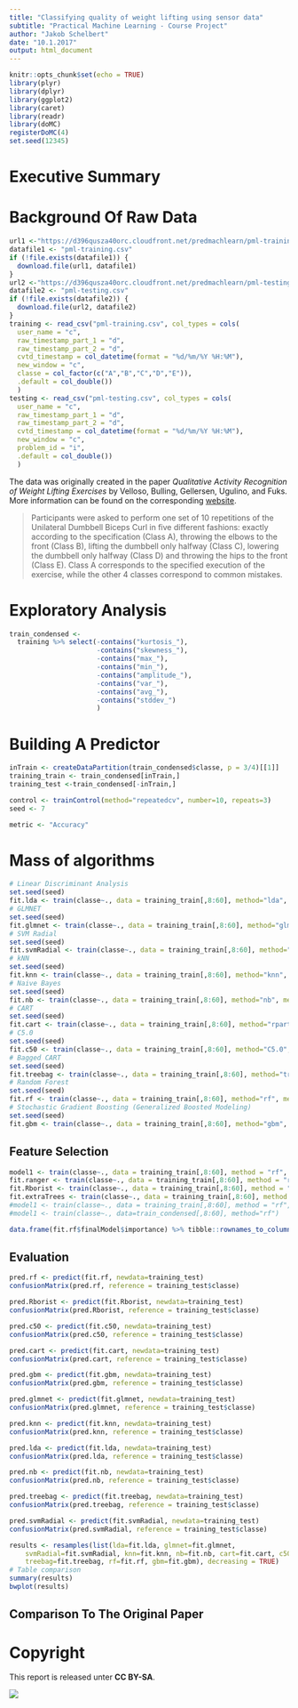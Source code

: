 ```yaml
---
title: "Classifying quality of weight lifting using sensor data"
subtitle: "Practical Machine Learning - Course Project"
author: "Jakob Schelbert"
date: "10.1.2017"
output: html_document
---
```


```r
knitr::opts_chunk$set(echo = TRUE)
library(plyr)
library(dplyr)
library(ggplot2)
library(caret)
library(readr)
library(doMC)
registerDoMC(4)
set.seed(12345)
```

# Executive Summary

# Background Of Raw Data
```r
url1 <-"https://d396qusza40orc.cloudfront.net/predmachlearn/pml-training.csv"
datafile1 <- "pml-training.csv"
if (!file.exists(datafile1)) {
  download.file(url1, datafile1)
}
url2 <-"https://d396qusza40orc.cloudfront.net/predmachlearn/pml-testing.csv"
datafile2 <- "pml-testing.csv"
if (!file.exists(datafile2)) {
  download.file(url2, datafile2)
}
training <- read_csv("pml-training.csv", col_types = cols(
  user_name = "c",
  raw_timestamp_part_1 = "d",
  raw_timestamp_part_2 = "d",
  cvtd_timestamp = col_datetime(format = "%d/%m/%Y %H:%M"),
  new_window = "c",
  classe = col_factor(c("A","B","C","D","E")),
  .default = col_double())
  )
testing <- read_csv("pml-testing.csv", col_types = cols(
  user_name = "c",
  raw_timestamp_part_1 = "d",
  raw_timestamp_part_2 = "d",
  cvtd_timestamp = col_datetime(format = "%d/%m/%Y %H:%M"),
  new_window = "c",
  problem_id = "i",
  .default = col_double())
  )
```
The data was originally created in the paper *Qualitative Activity Recognition of Weight Lifting Exercises* by Velloso, Bulling, Gellersen, Ugulino, and Fuks.
More information can be found on the corresponding [website](http://groupware.les.inf.puc-rio.br/har). 

> Participants were asked to perform one set of 10 repetitions of the Unilateral Dumbbell Biceps Curl in five different fashions: 
> exactly according to the specification (Class A), throwing the elbows to the front (Class B), lifting the dumbbell only halfway (Class C), lowering the dumbbell only halfway (Class D) and throwing the hips to the front (Class E). 
> Class A  corresponds  to  the  specified  execution  of  the  exercise, while  the  other  4  classes  correspond  to  common  mistakes.

# Exploratory Analysis
```r
train_condensed <-
  training %>% select(-contains("kurtosis_"),
                      -contains("skewness_"),
                      -contains("max_"),
                      -contains("min_"),
                      -contains("amplitude_"),
                      -contains("var_"),
                      -contains("avg_"),
                      -contains("stddev_")
                      )
```


# Building A Predictor

```r
inTrain <- createDataPartition(train_condensed$classe, p = 3/4)[[1]]
training_train <- train_condensed[inTrain,]
training_test <-train_condensed[-inTrain,]

control <- trainControl(method="repeatedcv", number=10, repeats=3)
seed <- 7

metric <- "Accuracy"
```


# Mass of algorithms
```r
# Linear Discriminant Analysis
set.seed(seed)
fit.lda <- train(classe~., data = training_train[,8:60], method="lda", metric=metric, preProc=c("center", "scale"), trControl=control)
# GLMNET
set.seed(seed)
fit.glmnet <- train(classe~., data = training_train[,8:60], method="glmnet", metric=metric, preProc=c("center", "scale"), trControl=control)
# SVM Radial
set.seed(seed)
fit.svmRadial <- train(classe~., data = training_train[,8:60], method="svmRadial", metric=metric, preProc=c("center", "scale"), trControl=control, fit=FALSE)
# kNN
set.seed(seed)
fit.knn <- train(classe~., data = training_train[,8:60], method="knn", metric=metric, preProc=c("center", "scale"), trControl=control)
# Naive Bayes
set.seed(seed)
fit.nb <- train(classe~., data = training_train[,8:60], method="nb", metric=metric, trControl=control)
# CART
set.seed(seed)
fit.cart <- train(classe~., data = training_train[,8:60], method="rpart", metric=metric, trControl=control)
# C5.0
set.seed(seed)
fit.c50 <- train(classe~., data = training_train[,8:60], method="C5.0", metric=metric, trControl=control)
# Bagged CART
set.seed(seed)
fit.treebag <- train(classe~., data = training_train[,8:60], method="treebag", metric=metric, trControl=control)
# Random Forest
set.seed(seed)
fit.rf <- train(classe~., data = training_train[,8:60], method="rf", metric=metric, trControl=control)
# Stochastic Gradient Boosting (Generalized Boosted Modeling)
set.seed(seed)
fit.gbm <- train(classe~., data = training_train[,8:60], method="gbm", metric=metric, trControl=control, verbose=FALSE)
```


## Feature Selection
```r

model1 <- train(classe~., data = training_train[,8:60], method = "rf", importance = TRUE)
fit.ranger <- train(classe~., data = training_train[,8:60], method = "ranger", importance = TRUE)
fit.Rborist <- train(classe~., data = training_train[,8:60], method = "Rborist", importance = TRUE)
fit.extraTrees <- train(classe~., data = training_train[,8:60], method = "extraTrees", importance = TRUE)
#model1 <- train(classe~., data = training_train[,8:60], method = "rf", importance = TRUE, do.trace=TRUE, preProcess="pca")
#model1 <- train(classe~., data=train_condensed[,8:60], method="rf")

data.frame(fit.rf$finalModel$importance) %>% tibble::rownames_to_column(var="Names") %>% arrange(desc(MeanDecreaseGini))
```

## Evaluation
```r
pred.rf <- predict(fit.rf, newdata=training_test)
confusionMatrix(pred.rf, reference = training_test$classe)

pred.Rborist <- predict(fit.Rborist, newdata=training_test)
confusionMatrix(pred.Rborist, reference = training_test$classe)

pred.c50 <- predict(fit.c50, newdata=training_test)
confusionMatrix(pred.c50, reference = training_test$classe)

pred.cart <- predict(fit.cart, newdata=training_test)
confusionMatrix(pred.cart, reference = training_test$classe)

pred.gbm <- predict(fit.gbm, newdata=training_test)
confusionMatrix(pred.gbm, reference = training_test$classe)

pred.glmnet <- predict(fit.glmnet, newdata=training_test)
confusionMatrix(pred.glmnet, reference = training_test$classe)

pred.knn <- predict(fit.knn, newdata=training_test)
confusionMatrix(pred.knn, reference = training_test$classe)

pred.lda <- predict(fit.lda, newdata=training_test)
confusionMatrix(pred.lda, reference = training_test$classe)

pred.nb <- predict(fit.nb, newdata=training_test)
confusionMatrix(pred.nb, reference = training_test$classe)

pred.treebag <- predict(fit.treebag, newdata=training_test)
confusionMatrix(pred.treebag, reference = training_test$classe)

pred.svmRadial <- predict(fit.svmRadial, newdata=training_test)
confusionMatrix(pred.svmRadial, reference = training_test$classe)

```

```r
results <- resamples(list(lda=fit.lda, glmnet=fit.glmnet,
	svmRadial=fit.svmRadial, knn=fit.knn, nb=fit.nb, cart=fit.cart, c50=fit.c50,
	treebag=fit.treebag, rf=fit.rf, gbm=fit.gbm), decreasing = TRUE)
# Table comparison
summary(results)
bwplot(results)
```


## Comparison To The Original Paper



# Copyright
This report is released unter **CC BY-SA**.

[![](by-sa.png)](https://creativecommons.org/licenses/by-sa/3.0/)
